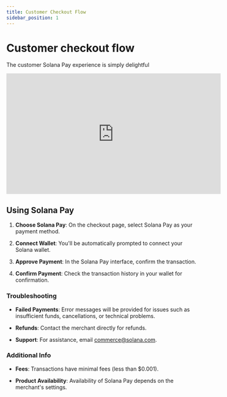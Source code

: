 ```yaml
---
title: Customer Checkout Flow
sidebar_position: 1
---
```


# Customer checkout flow

The customer Solana Pay experience is simply delightful

<iframe
    width="560"
    height="315"
    src="https://www.youtube.com/embed/zS_r60YyRb8"
    title="YouTube video player"
    frameborder="0"
    allow="accelerometer; autoplay; clipboard-write; encrypted-media; gyroscope; picture-in-picture; web-share"
    allowfullscreen
></iframe>

## Using Solana Pay

1. **Choose Solana Pay**: On the checkout page, select Solana Pay as your payment method.

2. **Connect Wallet**: You'll be automatically prompted to connect your Solana wallet.

3. **Approve Payment**: In the Solana Pay interface, confirm the transaction.

4. **Confirm Payment**: Check the transaction history in your wallet for confirmation.

### Troubleshooting

-   **Failed Payments**: Error messages will be provided for issues such as insufficient funds, cancellations, or technical problems.

-   **Refunds**: Contact the merchant directly for refunds.

-   **Support**: For assistance, email commerce@solana.com.

### Additional Info

-   **Fees**: Transactions have minimal fees (less than $0.001).

-   **Product Availability**: Availability of Solana Pay depends on the merchant's settings.
